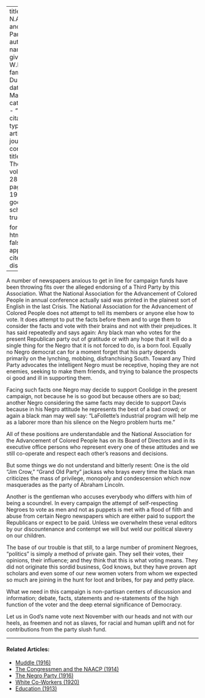 
---
title: 'The N.A.A.C.P. and Parties'
author:
  - name:
      given: W.E.B.
      family: Du Bois
date: Mar. 1924
categories: 
  - ""
citation: 
  type: article-journal
  container-title: The Crisis
  volume: 28
  issue: 5
  page: 199-200
google-scholar: true

format:
  html:
    toc: false
    appendix-cite-as: display
---


A number of newspapers anxious to get in line for campaign funds have been throwing fits over the alleged endorsing of a Third Party by this Association. What the National Association for the Advancement of Colored People in annual conference actually said was printed in the plainest sort of English in the last <span class = "small-caps">Crisis</span>. The National Association for the Advancement of Colored People does not attempt to tell its members or anyone else how to vote. It does attempt to put the facts before them and to urge them to consider the facts and vote with their brains and not with their prejudices. It has said repeatedly and says again: Any black man who votes for the present Republican party out of gratitude or with any hope that it will do a single thing for the Negro that it is not forced to do, is a born fool. Equally no Negro democrat can for a moment forget that his party depends primarily on the lynching, mobbing, disfranchising South. Toward any Third Party advocates the intelligent Negro must be receptive, hoping they are not enemies, seeking to make them friends, and trying to balance the prospects oi good and ill in supporting them.

Facing such facts one Negro may decide to support Coolidge in the present campaign, not because he is so good but because others are so bad; another Negro considering the same facts may decide to support Davis because in his Negro attitude he represents the best of a bad crowd; or again a black man may well say: "LaFollette's industrial program will help me as a laborer more than his silence on the Negro problem hurts me."

All of these positions are understandable and the National Association for the Advancement of Colored People has on its Board of Directors and in its executive office persons who represent every one of these attitudes and we still co-operate and respect each other's reasons and decisions.

But some things we do not understand and bitterly resent: One is the old "Jim Crow," "Grand Old Party" jackass who brays every time the black man criticizes the mass of privilege, monopoly and condescension which now masquerades as the party of Abraham Lincoln.

Another is the gentleman who accuses everybody who differs with him of being a scoundrel. In every campaign the attempt of self-respecting Negroes to vote as men and not as puppets is met with a flood of filth and abuse from certain Negro newspapers which are either paid to support the Republicans or expect to be paid. Unless we overwhelm these venal editors by our discountenance and contempt we will but weld our political slavery on our children.

The base of our trouble is that still, to a large number of prominent Negroes, "politics" is simply a method of private gain. They sell their votes, their opinions, their influence; and they think that this is what voting means. They did not originate this sordid business, God knows, but they have proven apt scholars and even some of our new women voters from whom we expected so much are joining in the hunt for loot and bribes, for pay and petty place.

What we need in this campaign is non-partisan centers of discussion and information; debate, facts, statements and re-statements of the high function of the voter and the deep eternal significance of Democracy.

Let us in God's name vote next November with our heads and not with our heels, as freemen and not as slaves, for racial and human uplift and not for contributions from the party slush fund.

<!-- Similar articles start here -->

<hr>
#### Related Articles:

* [Muddle (1916)](/Volumes/13/02/muddle.html)
* [The Congressmen and the NAACP (1914)](/Volumes/09/02/congressmen_and_the_naacp.html)
* [The Negro Party (1916)](/Volumes/12/06/negro_party.html)
* [White Co-Workers (1920)](/Volumes/20/01/white_coworkers.html)
* [Education (1913)](/Volumes/06/02/democrats.html)

<!-- Similar articles end here -->